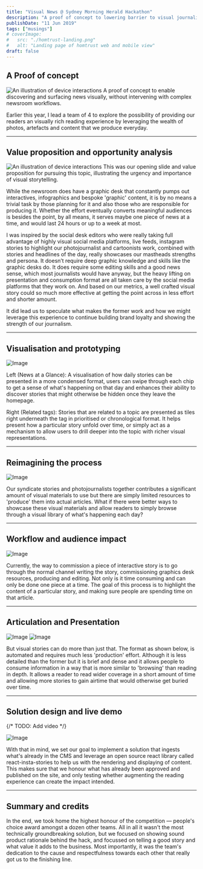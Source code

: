 ```yaml
---
title: "Visual News @ Sydney Morning Herald Hackathon"
description: "A proof of concept to lowering barrier to visual journalism"
publishDate: "11 Jun 2019"
tags: ["musings"]
# coverImage:
#   src: "./homtrust-landing.png"
#   alt: "Landing page of homtrust web and mobile view"
draft: false
---
```


## A Proof of concept

![An illustration of device interactions](./smh-landing.png)
A proof of concept to enable discovering and surfacing news visually, without intervening with complex newsroom workflows.

Earlier this year, I lead a team of 4 to explore the possibility of providing our readers an visually rich reading experience by leveraging the wealth of photos, artefacts and content that we produce everyday.

---

## Value proposition and opportunity analysis

![An illustration of device interactions](./smh-valueProp.png)
This was our opening slide and value proposition for pursuing this topic, illustrating the urgency and importance of visual storytelling.

While the newsroom does have a graphic desk that constantly pumps out interactives, infographics and bespoke 'graphic' content, it is by no means a trivial task by those planning for it and also those who are responsible for producing it. Whether the effort eventually converts meaningful audiences is besides the point, by all means, it serves maybe one piece of news at a time, and would last 24 hours or up to a week at most.

I was inspired by the social desk editors who were really taking full advantage of highly visual social media platforms, live feeds, instagram stories to highlight our photojournalist and cartoonists work, combined with stories and headlines of the day, really showcases our mastheads strengths and persona. It doesn’t require deep graphic knowledge and skills like the graphic desks do. It does require some editing skills and a good news sense, which most journalists would have anyway, but the heavy lifting on presentation and consumption format are all taken care by the social media platforms that they work on. And based on our metrics, a well crafted visual story could so much more effective at getting the point across in less effort and shorter amount.

It did lead us to speculate what makes the former work and how we might leverage this experience to continue building brand loyalty and showing the strength of our journalism.

---

## Visualisation and prototyping

![Image](./smh-prototyping.png)

Left (News at a Glance): A visualisation of how daily stories can be presented in a more condensed format, users can swipe through each chip to get a sense of what's happening on that day and enhances their ability to discover stories that might otherwise be hidden once they leave the homepage.

Right (Related tags): Stories that are related to a topic are presented as tiles right underneath the tag in prioritised or chronological format. It helps present how a particular story unfold over time, or simply act as a mechanism to allow users to drill deeper into the topic with richer visual representations.

---

## Reimagining the process

![Image](./smh-viewStories.gif)

Our syndicate stories and photojournalists together contributes a significant amount of visual materials to use but there are simply limited resources to 'produce' them into actual articles. What if there were better ways to showcase these visual materials and allow readers to simply browse through a visual library of what's happening each day?

---

## Workflow and audience impact

![Image](./smh-audienceDiagram.png)

Currently, the way to commission a piece of interactive story is to go through the normal channel writing the story, commissioning graphics desk resources, producing and editing. Not only is it time consuming and can only be done one piece at a time. The goal of this process is to highlight the content of a particular story, and making sure people are spending time on that article.

---

## Articulation and Presentation

![Image](./smh-articulate.png)
![Image](./smh-articulatePresent.png)

But visual stories can do more than just that. The format as shown below, is automated and requires much less 'production' effort. Although it is less detailed than the former but it is brief and dense and it allows people to consume information in a way that is more similar to 'browsing' than reading in depth. It allows a reader to read wider coverage in a short amount of time and allowing more stories to gain airtime that would otherwise get buried over time.

---

## Solution design and live demo

{/* TODO: Add video */}

![Image](./smh-implementation.png)

With that in mind, we set our goal to implement a solution that ingests what's already in the CMS and leverage an open source react library called react-insta-stories to help us with the rendering and displaying of content. This makes sure that we honour what has already been approved and published on the site, and only testing whether augmenting the reading experience can create the impact intended.

---

## Summary and credits

In the end, we took home the highest honour of the competition — people's choice award amongst a dozen other teams. All in all it wasn't the most technically groundbreaking solution, but we focused on showing sound product rationale behind the hack, and focussed on telling a good story and what value it adds to the business. Most importantly, it was the team's dedication to the cause and respectfulness towards each other that really got us to the finishing line.
